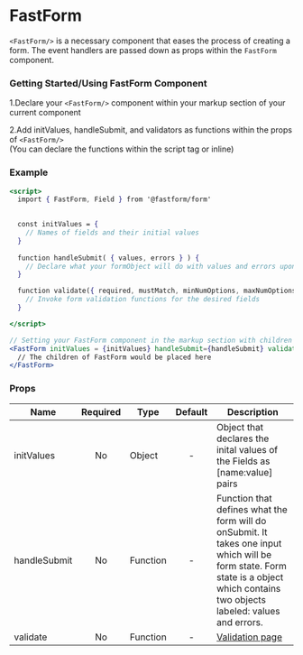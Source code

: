 

<Meta title="Fastform/FastFormDoc" component={FastForm} />

# FastForm

`<FastForm/>` is a necessary component that eases the process of creating a form. The event handlers are passed down as props within the `FastForm` component.

### Getting Started/Using FastForm Component

1.Declare your `<FastForm/>` component within your markup section of your current component <br />

2.Add initValues, handleSubmit, and validators as functions within the props of `<FastForm/>` <br />
(You can declare the functions within the script tag or inline)

### Example
```jsx
<script>
  import { FastForm, Field } from '@fastform/form'
  

  const initValues = {
    // Names of fields and their initial values
  }
  
  function handleSubmit( { values, errors } ) {
    // Declare what your formObject will do with values and errors upon submitting
  }

  function validate({ required, mustMatch, minNumOptions, maxNumOptions, customValidators }) {
    // Invoke form validation functions for the desired fields  
  }

</script>

// Setting your FastForm component in the markup section with children
<FastForm initValues = {initValues} handleSubmit={handleSubmit} validate={validate}>
  // The children of FastForm would be placed here
</FastForm>
```


### Props

| Name | Required| Type | Default | Description |
|------|:-------:|------| :-----: |-------------|
|initValues| No |Object | - | Object that declares the inital values of the Fields as [name:value] pairs 
|handleSubmit| No | Function| - | Function that defines what the form will do  onSubmit. It takes one input which will be form state. Form state is a object which contains two objects labeled: values and errors.
|validate| No | Function | - | [Validation page](?path=/docs/validators-validators--page)